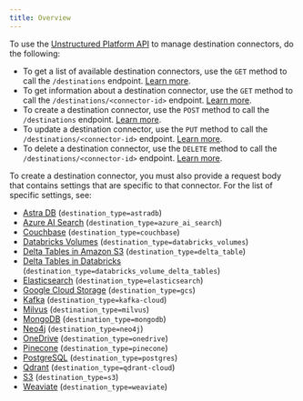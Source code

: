 ```yaml
---
title: Overview
---
```


To use the [Unstructured Platform API](/platform/api/overview) to manage destination connectors, do the following:

- To get a list of available destination connectors, use the `GET` method to call the `/destinations` endpoint. [Learn more](/platform/api/overview#list-destination-connectors).
- To get information about a destination connector, use the `GET` method to call the `/destinations/<connector-id>` endpoint. [Learn more](/platform/api/overview#get-a-destination-connector).
- To create a destination connector, use the `POST` method to call the `/destinations` endpoint. [Learn more](/platform/api/overview#create-a-destination-connector).
- To update a destination connector, use the `PUT` method to call the `/destinations/<connector-id>` endpoint. [Learn more](/platform/api/overview#update-a-destination-connector).
- To delete a destination connector, use the `DELETE` method to call the `/destinations/<connector-id>` endpoint. [Learn more](/platform/api/overview#delete-a-destination-connector). 

To create a destination connector, you must also provide a request body that contains settings that are specific to that connector. 
For the list of specific settings, see:

- [Astra DB](/platform/api/destinations/astradb) (`destination_type=astradb`)
- [Azure AI Search](/platform/api/destinations/azure-ai-search) (`destination_type=azure_ai_search`)
- [Couchbase](/platform/api/destinations/couchbase) (`destination_type=couchbase`)
- [Databricks Volumes](/platform/api/destinations/databricks-volumes) (`destination_type=databricks_volumes`)
- [Delta Tables in Amazon S3](/platform/api/destinations/delta-table) (`destination_type=delta_table`)
- [Delta Tables in Databricks](/platform/api/destinations/databricks-delta-table) (`destination_type=databricks_volume_delta_tables`)
- [Elasticsearch](/platform/api/destinations/elasticsearch) (`destination_type=elasticsearch`)
- [Google Cloud Storage](/platform/api/destinations/google-cloud) (`destination_type=gcs`)
- [Kafka](/platform/api/destinations/kafka) (`destination_type=kafka-cloud`)
- [Milvus](/platform/api/destinations/milvus) (`destination_type=milvus`)
- [MongoDB](/platform/api/destinations/mongodb) (`destination_type=mongodb`)
- [Neo4j](/platform/api/destinations/neo4j) (`destination_type=neo4j`)
- [OneDrive](/platform/api/destinations/onedrive) (`destination_type=onedrive`)
- [Pinecone](/platform/api/destinations/pinecone) (`destination_type=pinecone`)
- [PostgreSQL](/platform/api/destinations/postgresql) (`destination_type=postgres`)
- [Qdrant](/platform/api/destinations/qdrant) (`destination_type=qdrant-cloud`)
- [S3](/platform/api/destinations/s3) (`destination_type=s3`)
- [Weaviate](/platform/api/destinations/weaviate) (`destination_type=weaviate`)

